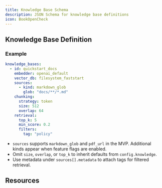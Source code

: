 ```yaml
---
title: Knowledge Base Schema
description: JSON Schema for knowledge base definitions
icon: BookOpenCheck
---
```



## Knowledge Base Definition

<SchemaParams
  schema={knowledgeBaseSchema}
  title="Schema Definition"
  collapsible={true}
  defaultExpanded={true}
  paramType="path"
/>

### Example

```yaml
knowledge_bases:
  - id: quickstart_docs
    embedder: openai_default
    vector_db: filesystem_faststart
    sources:
      - kind: markdown_glob
        glob: "docs/**/*.md"
    chunking:
      strategy: token
      size: 512
      overlap: 64
    retrieval:
      top_k: 5
      min_score: 0.2
      filters:
        tag: "policy"
```

- `sources` supports `markdown_glob` and `pdf_url` in the MVP. Additional kinds appear when feature flags are enabled.
- Omit `size`, `overlap`, or `top_k` to inherit defaults from `config.knowledge`.
- Use metadata under `sources[].metadata` to attach tags for filtered retrieval.

## Resources

<ReferenceCardList>
  <ReferenceCard
    title="Knowledge Configuration Guide"
    description="Step-by-step instructions for defining knowledge bases and bindings."
    href="/docs/core/knowledge/configuration"
    icon="Settings"
  />
  <ReferenceCard
    title="Knowledge Ingestion"
    description="Operational guide for enumerating sources and triggering ingestion."
    href="/docs/core/knowledge/ingestion"
    icon="Rocket"
  />
</ReferenceCardList>
